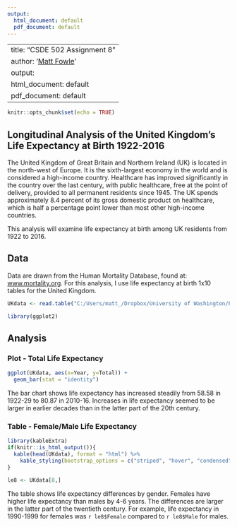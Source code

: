 ---
output:
  html_document: default
  pdf_document: default
---


---
title: "CSDE 502 Assignment 8"
author: '[Matt Fowle](mailto:mfowle@uw.edu)'
output:
  html_document: default
  pdf_document: default
---

```{r setup, include=FALSE}
knitr::opts_chunk$set(echo = TRUE)
```


## Longitudinal Analysis of the United Kingdom's Life Expectancy at Birth 1922-2016

The United Kingdom of Great Britain and Northern Ireland (UK) is located in the north-west of Europe. It is the sixth-largest economy in the world and is considered a high-income country. Healthcare has improved significantly in the country over the last century, with public healthcare, free at the point of delivery, provided to all permanent residents since 1945. The UK spends approximately 8.4 percent of its gross domestic product on healthcare, which is half a percentage point lower than most other high-income countries.

This analysis will examine life expectancy at birth among UK residents from 1922 to 2016.

## Data

Data are drawn from the Human Mortality Database, found at: [www.mortality.org](http://www.mortality.org). For this analysis, I use life expectancy at birth 1x10 tables for the United Kingdom.


```{r, echo=FALSE}
UKdata <- read.table("C:/Users/matt_/Dropbox/University of Washington/PhD/502 - Population Studies Proseminar/HW8/UKdata.txt", skip = 2, header = TRUE, stringsAsFactors = FALSE)

library(ggplot2)


```

## Analysis
### Plot - Total Life Expectancy

```{r, echo=FALSE}
ggplot(UKdata, aes(x=Year, y=Total)) +
  geom_bar(stat = "identity")

```

The bar chart shows life expectancy has increased steadily from 58.58 in 1922-29 to 80.87 in 2010-16. Increases in life expectancy seemed to be larger in earlier decades than in the latter part of the 20th century.

### Table - Female/Male Life Expectancy

```{r, echo=FALSE}
library(kableExtra)
if(knitr::is_html_output()){
  kable(head(UKdata), format = "html") %>% 
    kable_styling(bootstrap_options = c("striped", "hover", "condensed", "responsive"), full_width = F, position = "left")
}

le8 <- UKdata[8,]
```

The table shows life expectancy differences by gender. Females have higher life expectancy than males by 4-6 years. The differences are larger in the latter part of the twentieth century. For example, life expectancy in 1990-1999 for females was `r le8$Female` compared to `r le8$Male` for males.

